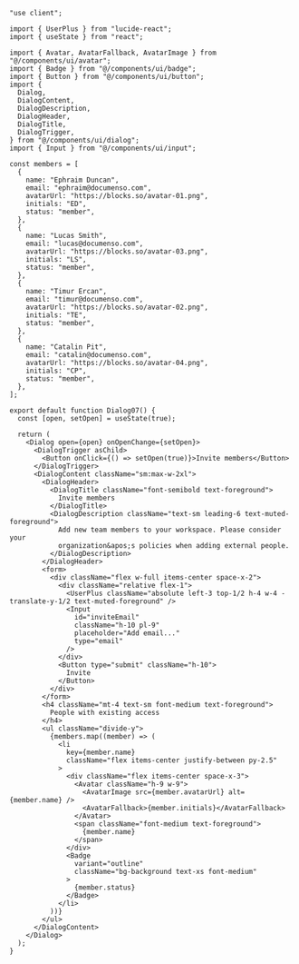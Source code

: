 ````tsx
"use client";

import { UserPlus } from "lucide-react";
import { useState } from "react";

import { Avatar, AvatarFallback, AvatarImage } from "@/components/ui/avatar";
import { Badge } from "@/components/ui/badge";
import { Button } from "@/components/ui/button";
import {
  Dialog,
  DialogContent,
  DialogDescription,
  DialogHeader,
  DialogTitle,
  DialogTrigger,
} from "@/components/ui/dialog";
import { Input } from "@/components/ui/input";

const members = [
  {
    name: "Ephraim Duncan",
    email: "ephraim@documenso.com",
    avatarUrl: "https://blocks.so/avatar-01.png",
    initials: "ED",
    status: "member",
  },
  {
    name: "Lucas Smith",
    email: "lucas@documenso.com",
    avatarUrl: "https://blocks.so/avatar-03.png",
    initials: "LS",
    status: "member",
  },
  {
    name: "Timur Ercan",
    email: "timur@documenso.com",
    avatarUrl: "https://blocks.so/avatar-02.png",
    initials: "TE",
    status: "member",
  },
  {
    name: "Catalin Pit",
    email: "catalin@documenso.com",
    avatarUrl: "https://blocks.so/avatar-04.png",
    initials: "CP",
    status: "member",
  },
];

export default function Dialog07() {
  const [open, setOpen] = useState(true);

  return (
    <Dialog open={open} onOpenChange={setOpen}>
      <DialogTrigger asChild>
        <Button onClick={() => setOpen(true)}>Invite members</Button>
      </DialogTrigger>
      <DialogContent className="sm:max-w-2xl">
        <DialogHeader>
          <DialogTitle className="font-semibold text-foreground">
            Invite members
          </DialogTitle>
          <DialogDescription className="text-sm leading-6 text-muted-foreground">
            Add new team members to your workspace. Please consider your
            organization&apos;s policies when adding external people.
          </DialogDescription>
        </DialogHeader>
        <form>
          <div className="flex w-full items-center space-x-2">
            <div className="relative flex-1">
              <UserPlus className="absolute left-3 top-1/2 h-4 w-4 -translate-y-1/2 text-muted-foreground" />
              <Input
                id="inviteEmail"
                className="h-10 pl-9"
                placeholder="Add email..."
                type="email"
              />
            </div>
            <Button type="submit" className="h-10">
              Invite
            </Button>
          </div>
        </form>
        <h4 className="mt-4 text-sm font-medium text-foreground">
          People with existing access
        </h4>
        <ul className="divide-y">
          {members.map((member) => (
            <li
              key={member.name}
              className="flex items-center justify-between py-2.5"
            >
              <div className="flex items-center space-x-3">
                <Avatar className="h-9 w-9">
                  <AvatarImage src={member.avatarUrl} alt={member.name} />
                  <AvatarFallback>{member.initials}</AvatarFallback>
                </Avatar>
                <span className="font-medium text-foreground">
                  {member.name}
                </span>
              </div>
              <Badge
                variant="outline"
                className="bg-background text-xs font-medium"
              >
                {member.status}
              </Badge>
            </li>
          ))}
        </ul>
      </DialogContent>
    </Dialog>
  );
}
````